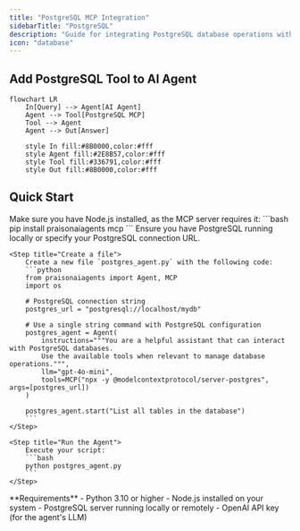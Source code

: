 ```yaml
---
title: "PostgreSQL MCP Integration"
sidebarTitle: "PostgreSQL"
description: "Guide for integrating PostgreSQL database operations with Agent4ALL agents using MCP"
icon: "database"
---
```


## Add PostgreSQL Tool to AI Agent

```mermaid
flowchart LR
    In[Query] --> Agent[AI Agent]
    Agent --> Tool[PostgreSQL MCP]
    Tool --> Agent
    Agent --> Out[Answer]
    
    style In fill:#8B0000,color:#fff
    style Agent fill:#2E8B57,color:#fff
    style Tool fill:#336791,color:#fff
    style Out fill:#8B0000,color:#fff
```

## Quick Start

<Steps>
    <Step title="Install Dependencies">
        Make sure you have Node.js installed, as the MCP server requires it:
        ```bash
        pip install praisonaiagents mcp
        ```
    </Step>
    <Step title="Set up PostgreSQL">
        Ensure you have PostgreSQL running locally or specify your PostgreSQL connection URL.
    </Step>

    <Step title="Create a file">
        Create a new file `postgres_agent.py` with the following code:
        ```python
        from praisonaiagents import Agent, MCP
        import os

        # PostgreSQL connection string
        postgres_url = "postgresql://localhost/mydb"

        # Use a single string command with PostgreSQL configuration
        postgres_agent = Agent(
            instructions="""You are a helpful assistant that can interact with PostgreSQL databases.
            Use the available tools when relevant to manage database operations.""",
            llm="gpt-4o-mini",
            tools=MCP("npx -y @modelcontextprotocol/server-postgres", args=[postgres_url])
        )

        postgres_agent.start("List all tables in the database")
        ```
    </Step>

    <Step title="Run the Agent">
        Execute your script:
        ```bash
        python postgres_agent.py
        ```
    </Step>
</Steps>

<Note>
  **Requirements**
  - Python 3.10 or higher
  - Node.js installed on your system
  - PostgreSQL server running locally or remotely
  - OpenAI API key (for the agent's LLM)
</Note>
